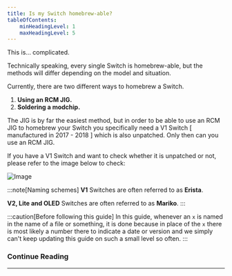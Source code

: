 ```yaml
---
title: Is my Switch homebrew-able?
tableOfContents:
    minHeadingLevel: 1
    maxHeadingLevel: 5
---
```


This is... complicated.

Technically speaking, every single Switch is homebrew-able, but the methods will differ depending on the model and situation.

Currently, there are two different ways to homebrew a Switch.

1. **Using an RCM JIG.**
2. **Soldering a modchip.**

The JIG is by far the easiest method, but in order to be able to use an RCM JIG to homebrew your Switch you specifically need a V1 Switch [ manufactured in 2017 - 2018 ] which is also unpatched. Only then can you use an RCM JIG.

If you have a V1 Switch and want to check whether it is unpatched or not, please refer to the image below to check:

![Image](https://i.imgur.com/MYlCYRG.png)

:::note[Naming schemes]
**V1** Switches are often referred to as **Erista**.

**V2, Lite and OLED** Switches are often referred to as **Mariko**.
:::

:::caution[Before following this guide]
In this guide, whenever an ```x``` is named in the name of a file or something, it is done because in place of the ```x``` there is most likely a number there to indicate a date or version and we simply can't keep updating this guide on such a small level so often.
:::

### Continue Reading

---